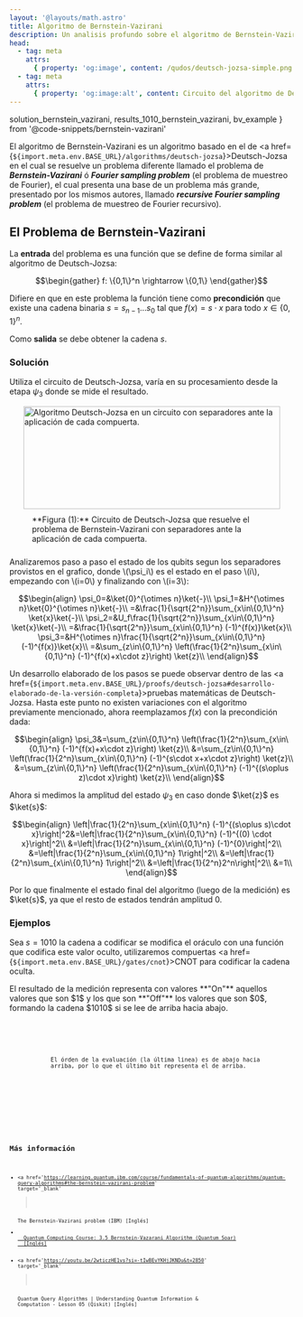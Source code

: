 ```yaml
---
layout: '@layouts/math.astro'
title: Algoritmo de Bernstein-Vazirani
description: Un analisis profundo sobre el algoritmo de Bernstein-Vazirani y su similutud al algoritmo de Deutsch-Jozsa
head:
  - tag: meta
    attrs:
      { property: 'og:image', content: /qudos/deutsch-jozsa-simple.png }
  - tag: meta
    attrs:
      { property: 'og:image:alt', content: Circuito del algoritmo de Deutsch }
---
```


  solution_bernstein_vazirani,
  results_1010_bernstein_vazirani,
  bv_example
} from '@code-snippets/bernstein-vazirani'

El algoritmo de Bernstein-Vazirani es un algoritmo basado en el de <a href={`${import.meta.env.BASE_URL}/algorithms/deutsch-jozsa`}>Deutsch-Jozsa</a> en el cual se resuelve un problema diferente llamado el problema de **_Bernstein-Vazirani_** ó **_Fourier sampling problem_** (el problema de muestreo de Fourier), el cual presenta una base de un problema más grande, presentado por los mismos autores, llamado **_recursive Fourier sampling problem_** (el problema de muestreo de Fourier recursivo).

## El Problema de Bernstein-Vazirani

La **entrada** del problema es una función que se define de forma similar al algoritmo de Deutsch-Jozsa:

```math
\begin{gather}
f: \{0,1\}^n \rightarrow \{0,1\}
\end{gather}
```

Difiere en que en este problema la función tiene como **precondición** que existe una cadena binaria $s=s_{n-1}\ldots s_0$ tal que $f(x)=s\cdot x$ para todo $x\in\{0,1\}^n$.

Como **salida** se debe obtener la cadena $s$.

### Solución

Utiliza el circuito de Deutsch-Jozsa, varía en su procesamiento desde la etapa $\psi_3$ donde se mide el resultado.

<div style='display:flex; justify-content:center; align-items:center; flex-direction:column'>
  <Image
    src={`${import.meta.env.BASE_URL}/deutsch-jozsa-completo.png`}
    alt='Algoritmo Deutsch-Jozsa en un circuito con separadores ante la aplicación de cada compuerta.'
    width='455'
    height='182'
  />
  <span style='max-width:455px; padding:10px 40px'>
    **Figura (1):** Circuito de Deutsch-Jozsa que resuelve el problema de
    Bernstein-Vazirani con separadores ante la aplicación de cada compuerta.
  </span>
</div>

Analizaremos paso a paso el estado de los qubits segun los separadores provistos en el grafico, donde \\(\psi_i\\) es el estado en el paso \\(i\\), empezando con \\(i=0\\) y finalizando con \\(i=3\\):

```math
\begin{align}
\psi_0=&\ket{0}^{\otimes n}\ket{-}\\
\psi_1=&H^{\otimes n}\ket{0}^{\otimes n}\ket{-}\\
=&\frac{1}{\sqrt{2^n}}\sum_{x\in\{0,1\}^n} \ket{x}\ket{-}\\
\psi_2=&U_f\frac{1}{\sqrt{2^n}}\sum_{x\in\{0,1\}^n} \ket{x}\ket{-}\\
=&\frac{1}{\sqrt{2^n}}\sum_{x\in\{0,1\}^n} (-1)^{f(x)}\ket{x}\\
\psi_3=&H^{\otimes n}\frac{1}{\sqrt{2^n}}\sum_{x\in\{0,1\}^n} (-1)^{f(x)}\ket{x}\\
=&\sum_{z\in\{0,1\}^n} \left(\frac{1}{2^n}\sum_{x\in\{0,1\}^n} (-1)^{f(x)+x\cdot z}\right) \ket{z}\\
\end{align}
```

Un desarrollo elaborado de los pasos se puede observar dentro de las <a href={`${import.meta.env.BASE_URL}/proofs/deutsch-jozsa#desarrollo-elaborado-de-la-versión-completa`}>pruebas matemáticas de Deutsch-Jozsa</a>. Hasta este punto no existen variaciones con el algoritmo previamente mencionado, ahora reemplazamos $f(x)$ con la precondición dada:

```math
\begin{align}
\psi_3&=\sum_{z\in\{0,1\}^n} \left(\frac{1}{2^n}\sum_{x\in\{0,1\}^n} (-1)^{f(x)+x\cdot z}\right) \ket{z}\\
&=\sum_{z\in\{0,1\}^n} \left(\frac{1}{2^n}\sum_{x\in\{0,1\}^n} (-1)^{s\cdot x+x\cdot z}\right) \ket{z}\\
&=\sum_{z\in\{0,1\}^n} \left(\frac{1}{2^n}\sum_{x\in\{0,1\}^n} (-1)^{(s\oplus z)\cdot x}\right) \ket{z}\\
\end{align}
```

Ahora si medimos la amplitud del estado $\psi_3$ en caso donde $\ket{z}$ es $\ket{s}$:

```math
\begin{align}
\left|\frac{1}{2^n}\sum_{x\in\{0,1\}^n} (-1)^{(s\oplus s)\cdot x}\right|^2&=\left|\frac{1}{2^n}\sum_{x\in\{0,1\}^n} (-1)^{(0) \cdot x}\right|^2\\
&=\left|\frac{1}{2^n}\sum_{x\in\{0,1\}^n} (-1)^{0}\right|^2\\
&=\left|\frac{1}{2^n}\sum_{x\in\{0,1\}^n} 1\right|^2\\
&=\left|\frac{1}{2^n}\sum_{x\in\{0,1\}^n} 1\right|^2\\
&=\left|\frac{1}{2^n}2^n\right|^2\\
&=1\\
\end{align}
```

Por lo que finalmente el estado final del algoritmo (luego de la medición) es $\ket{s}$, ya que el resto de estados tendrán amplitud 0.

### Ejemplos

Sea $s=1010$ la cadena a codificar se modifica el oráculo con una función que codifica este valor oculto, utilizaremos compuertas <a href={`${import.meta.env.BASE_URL}/gates/cnot`}>CNOT</a> para codificar la cadena oculta.

<Tabs>
  <TabItem label='Quirk'>
    <Box>
      <QuantumCircuit src={bv_example} />
      <Aside>
        El resultado de la medición representa con valores **"On"** aquellos
        valores que son $1$ y los que son **"Off"** los valores que son $0$,
        formando la cadena $1010$ si se lee de arriba hacia abajo.
      </Aside>
    </Box>
  </TabItem>
  <TabItem label='Qiskit'>
    <Box>
      <Tabs>
        <TabItem label='Código'>
          <Code code={solution_bernstein_vazirani} lang='py' />
        </TabItem>
        <TabItem label='Resultado'>
          <Code
            mark={[`{'0101': 1024}`]}
            lang='text'
            code={results_1010_bernstein_vazirani}
          />
          <Aside>
            El órden de la evaluación (la última linea) es de abajo hacia
            arriba, por lo que el último bit representa el de arriba.
          </Aside>
        </TabItem>
        <TabItem label='Librería común'>
          <Code lang='py' code={common_deutsch_lib} />
        </TabItem>
      </Tabs>
    </Box>
  </TabItem>
</Tabs>

## Más información

- <a
    href='https://learning.quantum.ibm.com/course/fundamentals-of-quantum-algorithms/quantum-query-algorithms#the-bernstein-vazirani-problem'
    target='_blank'
  >
    The Bernstein-Vazirani problem (IBM) [Inglés]
  </a>
- <a href='https://www.youtube.com/watch?v=a-w1NiXd3ps' target='_blank'>
    Quantum Computing Course: 3.5 Bernstein-Vazarani Algorithm (Quantum Soar)
    [Inglés]
  </a>
- <a
    href='https://youtu.be/2wticzHE1vs?si=-tIwBEvYKHjJKNDu&t=2850'
    target='_blank'
  >
    Quantum Query Algorithms | Understanding Quantum Information & Computation -
    Lesson 05 (Qiskit) [Inglés]
  </a>
